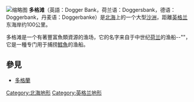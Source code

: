 {{Expand language|1=en|time=2021-01-17T00:38:51+00:00}}
{{coord|54|43|N|2|46|E|type:waterbody_source:dewiki|display=title}}
[[File:Doggerbank.jpg|缩略图]]
'''多格滩'''（英語：Dogger Bank，荷兰语：Doggersbank，德语：Doggerbank，丹麦语：Doggerbanke）是[[北海_(大西洋)|北海]]上的一个大型[[沙洲|沙洲]]，距離[[英格兰|英格兰]]东海岸约100公里。

多格滩是一个有著豐富魚類資源的渔场，它的名字来自于中世纪[[荷兰|荷兰]]的渔船--"{{link-en|多格|Dogger (boat)}}"，它是一種专门用于捕捞[[鱈魚|鱈魚]]的渔船。

== 參見 ==
* [[多格蘭|多格蘭]]

[[Category:北海地形|Category:北海地形]]
[[Category:英格兰地形|Category:英格兰地形]]